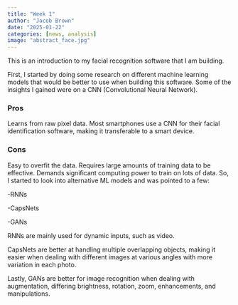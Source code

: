 ```yaml
---
title: "Week 1"
author: "Jacob Brown"
date: "2025-01-22"
categories: [news, analysis]
image: "abstract_face.jpg"
---
```


This is an introduction to my facial recognition software that I am building.

First, I started by doing some research on different machine learning models that would be better to use when building this software. Some of the insights I gained were on a CNN (Convolutional Neural Network).

### Pros
Learns from raw pixel data.
Most smartphones use a CNN for their facial identification software, making it transferable to a smart device.

### Cons
Easy to overfit the data.
Requires large amounts of training data to be effective.
Demands significant computing power to train on lots of data.
So, I started to look into alternative ML models and was pointed to a few:

-RNNs

-CapsNets

-GANs

RNNs are mainly used for dynamic inputs, such as video.

CapsNets are better at handling multiple overlapping objects, making it easier when dealing with different images at various angles with more variation in each photo.

Lastly, GANs are better for image recognition when dealing with augmentation, differing brightness, rotation, zoom, enhancements, and manipulations.